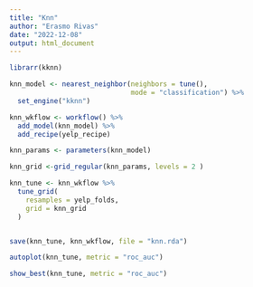 ---
title: "Knn"
author: "Erasmo Rivas"
date: "2022-12-08"
output: html_document
---

```{r}
librarr(kknn)
```


```{r}
knn_model <- nearest_neighbor(neighbors = tune(), 
                              mode = "classification") %>% 
  set_engine("kknn")

knn_wkflow <- workflow() %>% 
  add_model(knn_model) %>% 
  add_recipe(yelp_recipe)


```

```{r}
knn_params <- parameters(knn_model)

knn_grid <-grid_regular(knn_params, levels = 2 )


```

```{r}
knn_tune <- knn_wkflow %>% 
  tune_grid(
    resamples = yelp_folds,
    grid = knn_grid
  )


save(knn_tune, knn_wkflow, file = "knn.rda")
```
```{r}
autoplot(knn_tune, metric = "roc_auc")
```

```{r}
show_best(knn_tune, metric = "roc_auc")
```

